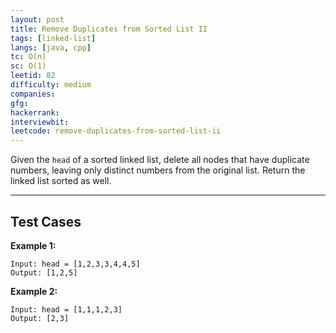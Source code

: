 ```yaml
---
layout: post
title: Remove Duplicates from Sorted List II
tags: [linked-list]
langs: [java, cpp]
tc: O(n)
sc: O(1)
leetid: 82
difficulty: medium
companies: 
gfg: 
hackerrank: 
interviewbit: 
leetcode: remove-duplicates-from-sorted-list-ii
---
```


Given the `head` of a sorted linked list, delete all nodes that have duplicate numbers, 
leaving only distinct numbers from the original list. Return the linked list sorted as well.

---

## Test Cases

**Example 1:** 
```
Input: head = [1,2,3,3,4,4,5]
Output: [1,2,5]
```

**Example 2:** 
```
Input: head = [1,1,1,2,3]
Output: [2,3]
```